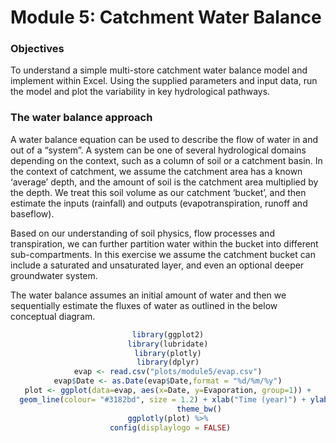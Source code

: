 # Module 5: Catchment Water Balance {#M5_1 -}

### Objectives {#M5_2 -}

To understand a simple multi-store catchment water balance model and implement within Excel. Using the supplied parameters and input data, run the model and plot the variability in key hydrological pathways.

### The water balance approach {#M5_3 -}

A water balance equation can be used to describe the flow of water in and out of a “system”. A system can be one of several hydrological domains depending on the context, such as a column of soil or a catchment basin. In the context of catchment, we assume the catchment area has a known ‘average’ depth, and the amount of soil is the catchment area multiplied by the depth. We treat this soil volume as our catchment ‘bucket’, and then estimate the inputs (rainfall) and outputs (evapotranspiration, runoff and baseflow).

Based on our understanding of soil physics, flow processes and transpiration, we can further partition water within the bucket into different sub-compartments. In this exercise we assume the catchment bucket can include a saturated and unsaturated layer, and even an optional deeper groundwater system.

The water balance assumes an initial amount of water and then we sequentially estimate the fluxes of water as outlined in the below conceptual diagram.

<center>
```r
library(ggplot2)
library(lubridate)
library(plotly)
library(dplyr)
evap <- read.csv("plots/module5/evap.csv")
evap$Date <- as.Date(evap$Date,format = "%d/%m/%y")
plot <- ggplot(data=evap, aes(x=Date, y=Evaporation, group=1)) +
  geom_line(colour= "#3182bd", size = 1.2) + xlab("Time (year)") + ylab("Potential evaporation (m day<sup>-1</sup>)") + 
              theme_bw()
ggplotly(plot) %>%
  config(displaylogo = FALSE) 


```
</center>
